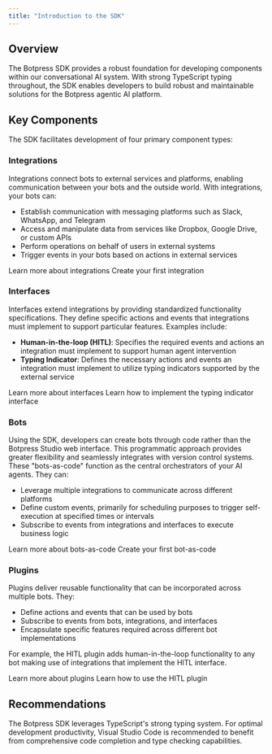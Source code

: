 ```yaml
---
title: "Introduction to the SDK"
---
```


## Overview

The Botpress SDK provides a robust foundation for developing components within our conversational AI system. With strong TypeScript typing throughout, the SDK enables developers to build robust and maintainable solutions for the Botpress agentic AI platform.

## Key Components

The SDK facilitates development of four primary component types:

### Integrations

Integrations connect bots to external services and platforms, enabling communication between your bots and the outside world. With integrations, your bots can:

- Establish communication with messaging platforms such as Slack, WhatsApp, and Telegram
- Access and manipulate data from services like Dropbox, Google Drive, or custom APIs
- Perform operations on behalf of users in external systems
- Trigger events in your bots based on actions in external services

<CardGroup Cols={2}>
    <Card title="Read more" horizontal icon="book" href="/for-developers/sdk/integration/introduction">
        Learn more about integrations
    </Card>
    <Card title="Getting started" horizontal icon="play" href="/for-developers/sdk/integration/getting-started">
        Create your first integration
    </Card>
</CardGroup>

### Interfaces

Interfaces extend integrations by providing standardized functionality specifications. They define specific actions and events that integrations must implement to support particular features. Examples include:

- **Human-in-the-loop (HITL)**: Specifies the required events and actions an integration must implement to support human agent intervention
- **Typing Indicator**: Defines the necessary actions and events an integration must implement to utilize typing indicators supported by the external service

<CardGroup Cols={2}>
    <Card title="Read more" horizontal icon="book" href="/for-developers/sdk/interface/introduction">
        Learn more about interfaces
    </Card>
    <Card title="How-to" horizontal icon="graduation-cap" href="/for-developers/sdk/interface/typing-indicator">
        Learn how to implement the typing indicator interface
    </Card>
</CardGroup>

### Bots

Using the SDK, developers can create bots through code rather than the Botpress Studio web interface. This programmatic approach provides greater flexibility and seamlessly integrates with version control systems. These "bots-as-code" function as the central orchestrators of your AI agents. They can:

- Leverage multiple integrations to communicate across different platforms
- Define custom events, primarily for scheduling purposes to trigger self-execution at specified times or intervals
- Subscribe to events from integrations and interfaces to execute business logic

<CardGroup Cols={2}>
    <Card title="Read more" horizontal icon="book" href="/for-developers/sdk/bot/introduction">
        Learn more about bots-as-code
    </Card>
    <Card title="Getting started" horizontal icon="play" href="/for-developers/sdk/bot/getting-started">
        Create your first bot-as-code
    </Card>
</CardGroup>

### Plugins

Plugins deliver reusable functionality that can be incorporated across multiple bots. They:

- Define actions and events that can be used by bots
- Subscribe to events from bots, integrations, and interfaces
- Encapsulate specific features required across different bot implementations

For example, the HITL plugin adds human-in-the-loop functionality to any bot making use of integrations that implement the HITL interface.

<CardGroup Cols={2}>
    <Card title="Read more" horizontal icon="book" href="/for-developers/sdk/plugin/introduction">
        Learn more about plugins
    </Card>
    <Card title="How-to" horizontal icon="graduation-cap" href="/for-developers/sdk/plugin/hitl">
        Learn how to use the HITL plugin
    </Card>
</CardGroup>

## Recommendations

The Botpress SDK leverages TypeScript's strong typing system. For optimal development productivity, Visual Studio Code is recommended to benefit from comprehensive code completion and type checking capabilities.

